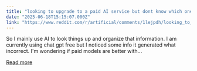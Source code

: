 ```yaml
---
title: "looking to upgrade to a paid AI service but dont know which one to choose."
date: "2025-06-18T15:15:07.000Z"
link: "https://www.reddit.com/r/artificial/comments/1lejpdh/looking_to_upgrade_to_a_paid_ai_service_but_dont/"
---
```


So I mainly use AI to look things up and organize that information. I am currently using chat gpt free but I noticed some info it generated what incorrect. I'm wondering if paid models are better with...

[Read more](https://www.reddit.com/r/artificial/comments/1lejpdh/looking_to_upgrade_to_a_paid_ai_service_but_dont/)

